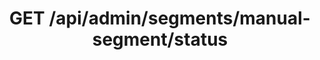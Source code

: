 ---
title: GET /api/admin/segments/manual-segment/status
openapi: get /api/admin/segments/manual-segment/status
---